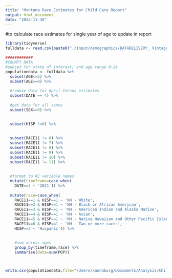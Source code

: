 ```yaml
---
title: "Montana Race Estimates for Child Care Report"
output: html_document
date: "2022-11-30"
---
```


#to calculate race estimates for single year of age to update in report
```r
library(tidyverse)
fulldata <- read.csv(paste0("./Input/demographics/DATADELIVERY_ Vintage 2021 Population Estimates20221021073707/v2021_co_res_char11_mt.csv"))

############
#COUNTY DATA
#subset for state of interest, and age range 0-24
populationdata <- fulldata %>%
  subset(AGE<=5) %>%
  subset(AGE>=0) %>%
  
  #remove data for April Census estimates
  subset(DATE == 4) %>%
  
  #get data for all sexes
  subset(SEX==0) %>%
  

  subset(HISP !=0) %>%
  
  
  subset(RACE11 != 0) %>%
  subset(RACE11 != 7) %>%
  subset(RACE11 != 8) %>%
  subset(RACE11 != 9) %>%
  subset(RACE11 != 10) %>%
  subset(RACE11 != 11) %>%
  
  
  #format to KC variable names
  mutate(timeframe=case_when(
    DATE==4 ~ '2021')) %>% 
  
  mutate(race=case_when(
    RACE11==1 & HISP==1 ~ 'NH - White',
    RACE11==2 & HISP==1 ~ 'NH - Black or African American',
    RACE11==3 & HISP==1 ~ 'NH - American Indian and Alaska Native',
    RACE11==4 & HISP==1 ~ 'NH - Asian',
    RACE11==5 & HISP==1 ~ 'NH - Native Hawaiian and Other Pacific Islander',
    RACE11==6 & HISP==1 ~ 'NH - Two or more races',
    HISP==2 ~ 'Hispanic')) %>%
  
    
    #sum across ages
    group_by(timeframe,race) %>%
    summarise(data=sum(POP)) 



write.csv(populationdata,file="/Users/xannaburg/Documents/Analysis/Child Care Report/Montana/2022 Report Update/References/populationage0to5_byrace_ethnicity.csv",row.names=FALSE)




```